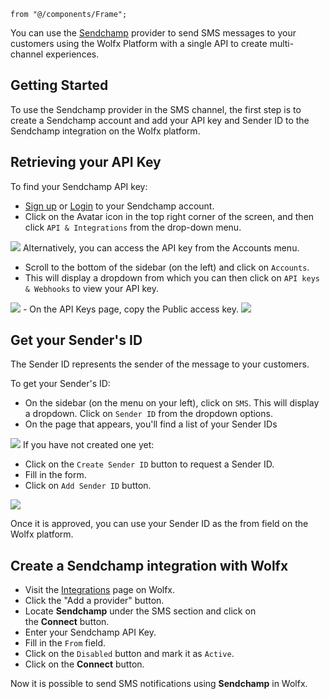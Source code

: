     from "@/components/Frame";

You can use the [Sendchamp](https://www.sendchamp.com/) provider to send SMS messages to your customers using the Wolfx Platform with a single API to create multi-channel experiences.

## Getting Started

To use the Sendchamp provider in the SMS channel, the first step is to create a Sendchamp account and add your API key and Sender ID to the Sendchamp integration on the Wolfx platform.

## Retrieving your API Key

To find your Sendchamp API key:

- [Sign up](https://my.sendchamp.com/signup) or [Login](https://my.sendchamp.com/login) to your Sendchamp account.
- Click on the Avatar icon in the top right corner of the screen, and then click `API & Integrations` from the drop-down menu.
<Frame caption="Click on the Avatar icon in the top right corner of the screen, and then click `API & Integrations` from the drop-down menu."><img src="/images/channels-and-providers/sms/sendchamp/image-67.png" /> </Frame>
Alternatively, you can access the API key from the Accounts menu.

- Scroll to the bottom of the sidebar (on the left) and click on `Accounts`.
- This will display a dropdown from which you can then click on `API keys & Webhooks` to view your API key.
<Frame caption="Click on the API keys and webhooks to view your API key"><img src="/images/channels-and-providers/sms/sendchamp/image-68.png" /> </Frame>
- On the API Keys page, copy the Public access key.
<Frame caption=""><img src="/images/channels-and-providers/sms/sendchamp/image-69.png" /> </Frame>

## Get your Sender's ID

The Sender ID represents the sender of the message to your customers.

To get your Sender's ID:

- On the sidebar (on the menu on your left), click on `SMS`. This will display a dropdown. Click on `Sender ID` from the dropdown options.
- On the page that appears, you'll find a list of your Sender IDs
<Frame caption="Click sms and select sender ID"><img src="/images/channels-and-providers/sms/sendchamp/image-70.png" /> </Frame>
If you have not created one yet:

- Click on the `Create Sender ID` button to request a Sender ID.
- Fill in the form.
- Click on `Add Sender ID` button.
<Frame caption="Click on the add sender ID button"><img src="/images/channels-and-providers/sms/sendchamp/image-71.png" /> </Frame>

Once it is approved, you can use your Sender ID as the from field on the Wolfx platform.

## Create a Sendchamp integration with Wolfx

- Visit the [Integrations](https://web.novu.co/integrations?utm_campaign=docs-sms-sendchamp) page on Wolfx.
- Click the "Add a provider" button.
- Locate **Sendchamp** under the SMS section and click on the **Connect** button.
- Enter your Sendchamp API Key.
- Fill in the `From` field.
- Click on the `Disabled` button and mark it as `Active`.
- Click on the **Connect** button.

Now it is possible to send SMS notifications using **Sendchamp** in Wolfx.